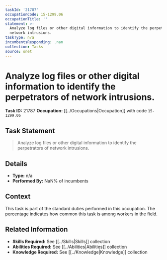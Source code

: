 ```yaml
---
taskId: '21787'
occupationCode: 15-1299.06
occupationTitle: ''
statement: >-
  Analyze log files or other digital information to identify the perpetrators of
  network intrusions.
taskType: n/a
incumbentsResponding: .nan
collection: Tasks
source: onet
---
```

# Analyze log files or other digital information to identify the perpetrators of network intrusions.

**Task ID:** 21787
**Occupation:** [[../Occupations|Occupation]] with code `15-1299.06`

## Task Statement

> Analyze log files or other digital information to identify the perpetrators of network intrusions.

## Details

- **Type:** n/a
- **Performed By:** NaN% of incumbents

## Context

This task is part of the standard duties performed in this occupation. The percentage indicates how common this task is among workers in the field.

## Related Information

- **Skills Required:** See [[../Skills|Skills]] collection
- **Abilities Required:** See [[../Abilities|Abilities]] collection
- **Knowledge Required:** See [[../Knowledge|Knowledge]] collection
